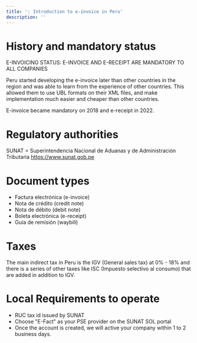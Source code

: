 ```yaml
---
title: '💡 Introduction to e-invoice in Peru'
description: ''
---
```


# History and mandatory status
<Note>
E-INVOICING STATUS: E-INVOICE AND E-RECEIPT ARE MANDATORY TO ALL COMPANIES
</Note>

Peru started developing the e-invoice later than other countries in the region and was able to learn from the experience of other countries. This
allowed them to use UBL formats on their XML files, and make implementation much easier and cheaper than other countries.

E-invoice became mandatory on 2018 and e-receipt in 2022.

# Regulatory authorities
SUNAT = Superintendencia Nacional de Aduanas y de Administración Tributaria
https://www.sunat.gob.pe

# Document types
- Factura electrónica (e-invoice)
- Nota de crédito (credit note)
- Nota de débito (debit note)
- Boleta electrónica (e-receipt)
- Guía de remisión (waybill)

# Taxes
The main indirect tax in Peru is the IGV (General sales tax) at 0% - 18% and there is a series of other taxes like
ISC (Impuesto selectivo al consumo) that are added in addition to IGV.

# Local Requirements to operate
* RUC tax id issued by SUNAT
* Choose "E-Fact" as your PSE provider on the SUNAT SOL portal
* Once the account is created, we will active your company within 1 to 2 business days.